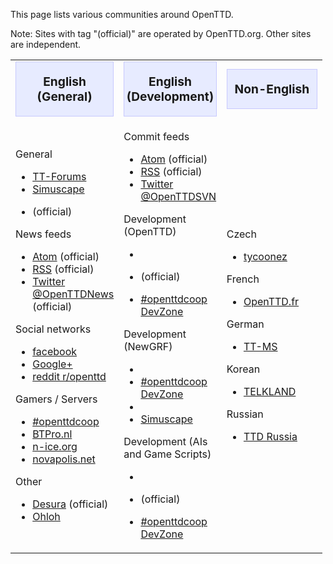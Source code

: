 This page lists various communities around OpenTTD.

Note: Sites with tag "(official)" are operated by OpenTTD.org. Other sites are independent.

{| cellspacing="3" class="mainpagetable" align="left" style="border:0; padding: 3px"
|- valign="top" style="background-color: #f1f2fe"
|width="33%"|<div style="text-align:center; font-size:1.2em; background-color: #E7EBFF; border: 1px solid #c7c8fe">'''English (General)'''</div>
|width="33%"|<div style="text-align:center; font-size:1.2em; background-color: #E7EBFF; border: 1px solid #c7c8fe">'''English (Development)'''</div>
|width="33%"|<div style="text-align:center; font-size:1.2em; background-color: #E7EBFF; border: 1px solid #c7c8fe">'''Non-English'''</div>
|-
|General
* [https://www.tt-forums.net TT-Forums]
* [http://www.simuscape.net Simuscape]
* {{en/OFTC|openttd}} (official)

News feeds
* [https://www.openttd.org/en/news/atom Atom] (official)
* [https://www.openttd.org/en/news/rss RSS] (official)
* [https://twitter.com/OpenTTDnews Twitter @OpenTTDNews] (official)

Social networks
* [https://www.facebook.com/pages/OpenTTD/13607694555 facebook]
* [https://plus.google.com/communities/117162428572891145997 Google+]
* [http://www.reddit.com/r/openttd reddit r/openttd]

Gamers / Servers
* [http://www.openttdcoop.org #openttdcoop]
* [http://www.btpro.nl BTPro.nl]
* [http://www.n-ice.org/openttd/ n-ice.org]
* [http://www.novapolis.net/ novapolis.net]

Other
* [http://www.desura.com/games/openttd Desura] (official)
* [https://www.ohloh.net/p/openttd Ohloh]
|Commit feeds
* [http://hg.openttd.org/openttd/trunk.hg/atom-log Atom] (official)
* [http://hg.openttd.org/openttd/trunk.hg/rss-log RSS] (official)
* [https://twitter.com/OpenTTDSVN Twitter @OpenTTDSVN]

Development (OpenTTD)
* {{en/Forum|TT-Forums|forum=33}}
* {{en/OFTC|openttd.dev}} (official)
* [https://dev.openttdcoop.org #openttdcoop DevZone]

Development (NewGRF)
* {{en/Forum|TT-Forums|forum=66}}
* [https://dev.openttdcoop.org #openttdcoop DevZone]
* {{en/OFTC|openttdcoop.devzone}}
* [http://www.simuscape.net Simuscape]

Development (AIs and Game Scripts)
* {{en/Forum|TT-Forums|forum=65}}
* {{en/OFTC|openttd}} (official)
* [https://dev.openttdcoop.org #openttdcoop DevZone]
|Czech
* [http://tycoonez.com tycoonez]

French
* [http://www.openttd.fr OpenTTD.fr]

German
* [http://www.tt-ms.de TT-MS]

Korean
* [http://www.korct.com TELKLAND]

Russian
* [http://forums.ttdrussia.net TTD Russia]
|}